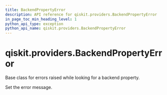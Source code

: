 ```yaml
---
title: BackendPropertyError
description: API reference for qiskit.providers.BackendPropertyError
in_page_toc_min_heading_level: 1
python_api_type: exception
python_api_name: qiskit.providers.BackendPropertyError
---
```


# qiskit.providers.BackendPropertyError

<Class id="qiskit.providers.BackendPropertyError" github="https://github.com/qiskit/qiskit/tree/stable/0.18/qiskit/providers/exceptions.py" signature="BackendPropertyError(*message)">
  Base class for errors raised while looking for a backend property.

  Set the error message.
</Class>

